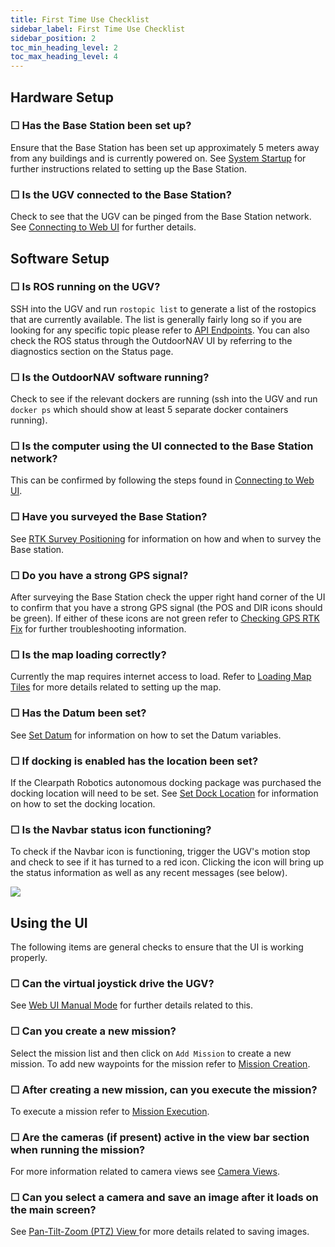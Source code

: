 ---
title: First Time Use Checklist
sidebar_label: First Time Use Checklist
sidebar_position: 2
toc_min_heading_level: 2
toc_max_heading_level: 4
---

## Hardware Setup

### ☐ Has the Base Station been set up?

Ensure that the Base Station has been set up approximately 5 meters
away from any buildings and is currently powered on. See
[System Startup](./system_setup.mdx) for further
instructions related to setting up the Base Station.

### ☐ Is the UGV connected to the Base Station?

Check to see that the UGV can be pinged from the Base Station network.
See [Connecting to Web UI](./system_setup.mdx#connecting_to_web_ui) for further
details.

## Software Setup

### ☐ Is ROS running on the UGV?

SSH into the UGV and run `rostopic list` to generate a list of the
rostopics that are currently available. The list is generally fairly
long so if you are looking for any specific topic please refer to
[API Endpoints](../api/api_endpoints/api_endpoints.mdx). You can also check the
ROS status through the OutdoorNAV UI by referring to the diagnostics section
on the Status page.

### ☐ Is the OutdoorNAV software running?

Check to see if the relevant dockers are running (ssh into the UGV and
run `docker ps` which should show at least 5 separate docker containers
running).

### ☐ Is the computer using the UI connected to the Base Station network?

This can be confirmed by following the steps found in
[Connecting to Web UI](./system_setup.mdx#connecting_to_web_ui).

### ☐ Have you surveyed the Base Station?

See [RTK Survey Positioning](../cpr_hardware.mdx#base-station-survey) for
information on how and when to survey the Base station.

### ☐ Do you have a strong GPS signal?

After surveying the Base Station check the upper right hand corner of
the UI to confirm that you have a strong GPS signal (the POS and DIR
icons should be green). If either of these icons are not green refer
to [Checking GPS RTK Fix](../cpr_hardware.mdx#base-station-survey) for further
troubleshooting information.

### ☐ Is the map loading correctly?

Currently the map requires internet access to load. Refer to
[Loading Map Tiles](./system_setup.mdx#loading_map_tiles) for more details
related to setting up the map.

### ☐ Has the Datum been set?

See [Set Datum](./system_setup.mdx#set-datum) for information on how
to set the Datum variables.

### ☐ If docking is enabled has the location been set?

If the Clearpath Robotics autonomous docking package was purchased the
docking location will need to be set. See
[Set Dock Location](./system_setup.mdx#set-dock-location) for information on
how to set the docking location.

### ☐ Is the Navbar status icon functioning?

To check if the Navbar icon is functioning, trigger the UGV's motion stop
and check to see if it has turned to a red icon. Clicking the icon
will bring up the status information as well as any recent messages
(see below).

![](/img/outdoornav_images/ugvStatusMessages.png)

## Using the UI

The following items are general checks to ensure that the UI is working
properly.

### ☐ Can the virtual joystick drive the UGV?

See [Web UI Manual Mode](../web_user_interface/ui_manual_mode.mdx) for further details
related to this.

### ☐ Can you create a new mission?

Select the mission list and then click on `Add Mission` to create a
new mission. To add new waypoints for the mission refer to
[Mission Creation](../web_user_interface/ui_autonomous_mode.mdx#mission-creation).

### ☐ After creating a new mission, can you execute the mission?

To execute a mission refer to [Mission Execution](../web_user_interface/ui_autonomous_mode.mdx#mission-execution).

### ☐ Are the cameras (if present) active in the view bar section when running the mission?

For more information related to camera views see
[Camera Views](../web_user_interface/ui_overview.mdx#camera-views).

### ☐ Can you select a camera and save an image after it loads on the main screen?

See [Pan-Tilt-Zoom (PTZ) View ](../web_user_interface/ui_overview.mdx#ptz-view) for more details related
to saving images.